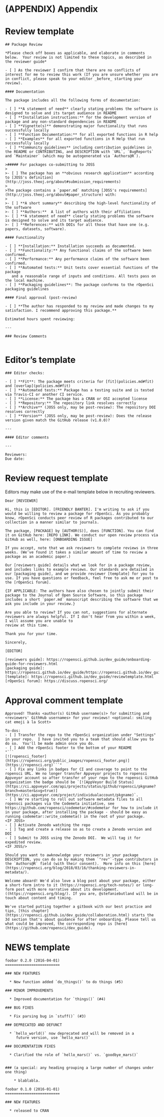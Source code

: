 # (APPENDIX) Appendix {-}

# Review template {#reviewtemplate}

```
## Package Review

*Please check off boxes as applicable, and elaborate in comments below.  Your review is not limited to these topics, as described in the reviewer guide*

- [ ] As the reviewer I confirm that there are no conflicts of interest for me to review this work (If you are unsure whether you are in conflict, please speak to your editor _before_ starting your review).

#### Documentation

The package includes all the following forms of documentation:

- [ ] **A statement of need** clearly stating problems the software is designed to solve and its target audience in README
- [ ] **Installation instructions:** for the development version of package and any non-standard dependencies in README
- [ ] **Vignette(s)** demonstrating major functionality that runs successfully locally
- [ ] **Function Documentation:** for all exported functions in R help
- [ ] **Examples** for all exported functions in R Help that run successfully locally
- [ ] **Community guidelines** including contribution guidelines in the README or CONTRIBUTING, and DESCRIPTION with `URL`, `BugReports` and `Maintainer` (which may be autogenerated via `Authors@R`).

>##### For packages co-submitting to JOSS
>
>- [ ] The package has an **obvious research application** according to [JOSS's definition](http://joss.theoj.org/about#submission_requirements)
>
>The package contains a `paper.md` matching [JOSS's requirements](http://joss.theoj.org/about#paper_structure) with:
>
>- [ ] **A short summary** describing the high-level functionality of the software
>- [ ] **Authors:**  A list of authors with their affiliations
>- [ ] **A statement of need** clearly stating problems the software is designed to solve and its target audience.
>- [ ] **References:** with DOIs for all those that have one (e.g. papers, datasets, software).

#### Functionality

- [ ] **Installation:** Installation succeeds as documented.
- [ ] **Functionality:** Any functional claims of the software been confirmed.
- [ ] **Performance:** Any performance claims of the software been confirmed.
- [ ] **Automated tests:** Unit tests cover essential functions of the package
   and a reasonable range of inputs and conditions. All tests pass on the local machine.
- [ ] **Packaging guidelines**: The package conforms to the rOpenSci packaging guidelines

#### Final approval (post-review)

- [ ] **The author has responded to my review and made changes to my satisfaction. I recommend approving this package.**

Estimated hours spent reviewing: 

---

### Review Comments


```

# Editor's template {#editortemplate}

```
### Editor checks:

- [ ] **Fit**: The package meets criteria for [fit](policies.md#fit) and [overlap](policies.md#fit)
- [ ] **Automated tests:** Package has a testing suite and is tested via Travis-CI or another CI service.
- [ ] **License:** The package has a CRAN or OSI accepted license
- [ ] **Repository:** The repository link resolves correctly
- [ ] **Archive** (JOSS only, may be post-review): The repository DOI resolves correctly
- [ ] **Version** (JOSS only, may be post-review): Does the release version given match the GitHub release (v1.0.0)?

---

#### Editor comments

---

Reviewers:
Due date:
```


# Review request template {#reviewrequesttemplate}

Editors may make use of the e-mail template below in recruiting reviewers.

```
Dear [REVIEWER]

Hi, this is [EDITOR]. [FRIENDLY BANTER]. I'm writing to ask if you would be willing to review a package for rOpenSci. As you probably know, rOpenSci conducts peer review of R packages contributed to our collection in a manner similar to journals.

The package, [PACKAGE] by [AUTHOR(S)], does [FUNCTION]. You can find it on GitHub here: [REPO LINK]. We conduct our open review process via GitHub as well, here: [ONBOARDING ISSUE]

If you accept, note that we ask reviewers to complete reviews in three weeks. (We’ve found it takes a similar amount of time to review a package as an academic paper.) 

Our [reviewers guide] details what we look for in a package review, and includes links to example reviews. Our standards are detailed in our [packaging guide], and we provide reviewer [template] for you to use. If you have questions or feedback, feel free to ask me or post to the [rOpenSci forum].

{IF APPLICABLE: The authors have also chosen to jointly submit their package to the Journal of Open Source Software, so this package includes a short `paper.md` manuscript describing the software that we ask you include in your review.}

Are you able to review? If you can not, suggestions for alternate reviewers are always helpful. If I don't hear from you within a week, I will assume you are unable to
review at this time. 

Thank you for your time.

Sincerely,

[EDITOR]

[reviewers guide]: https://ropensci.github.io/dev_guide/onboarding-guide-for-reviewers.html
[packaging guide]: https://ropensci.github.io/dev_guide/https://ropensci.github.io/dev_guide/building.html
[template]: https://ropensci.github.io/dev_guide/reviewtemplate.html
[rOpenSci forum]: https://discuss.ropensci.org/

```

# Approval comment template {#approvaltemplate}

```
Approved! Thanks <author(s) GitHub username(s)> for submitting and <reviewers' GithHub usernames> for your reviews! <optional: smiling cat emoji à la Scott>

To-dos:
- [ ] Transfer the repo to the rOpenSci organization under "Settings" in your repo.  I have invited you to a team that should allow you to do so.  You'll be made admin once you do.
- [ ] Add the rOpenSci footer to the bottom of your README
"```
[![ropensci_footer](https://ropensci.org/public_images/ropensci_footer.png)](https://ropensci.org)```"
- [ ] Fix any links in badges for CI and coverage to point to the ropensci URL. We no longer transfer Appveyor projects to ropensci Appveyor account so after transfer of your repo to the ropensci GitHub organization the badge should be `[![AppVeyor Build Status](https://ci.appveyor.com/api/projects/status/github/ropensci/pkgname?branch=master&svg=true)](https://ci.appveyor.com/project/individualaccount/pkgname)`.
- [ ] We're starting to roll out software metadata files to all ropensci packages via the Codemeta initiative, see https://github.com/ropensci/codemetar/#codemetar for how to include it in your package, after installing the package - should be easy as running codemetar::write_codemeta() in the root of your package. 
<IF JOSS>
- [ ] Activate Zenodo watching the repo
- [ ] Tag and create a release so as to create a Zenodo version and DOI
- [ ] Submit to JOSS using the Zenodo DOI.  We will tag it for expedited review.
<IF JOSS/>

Should you want to awknowledge your reviewers in your package DESCRIPTION, you can do so by making them `"rev"`-type contributors in the `Authors@R` field (with their consent).  More info on this [here](https://ropensci.org/blog/2018/03/16/thanking-reviewers-in-metadata/).

Welcome aboard! We'd also love a blog post about your package, either a short-form intro to it (https://ropensci.org/tech-notes/) or long-form post with more narrative about its development. ((https://ropensci.org/blog/). If you are, @stefaniebutland will be in touch about content and timing.

We've started putting together a gitbook with our best practice and tips, [this chapter](https://ropensci.github.io/dev_guide/collaboration.html) starts the 3d section that's about guidance for after onboarding. Please tell us what could be improved, the corresponding repo is [here](https://github.com/ropensci/dev_guide).
```

# NEWS template {#newstemplate}

```
foobar 0.2.0 (2016-04-01)
=========================

### NEW FEATURES

  * New function added `do_things()` to do things (#5)

### MINOR IMPROVEMENTS

  * Improved documentation for `things()` (#4)

### BUG FIXES

  * Fix parsing bug in `stuff()` (#3)

### DEPRECATED AND DEFUNCT

  * `hello_world()` now deprecated and will be removed in a
     future version, use `hello_mars()`

### DOCUMENTATION FIXES

  * Clarified the role of `hello_mars()` vs. `goodbye_mars()`


### (a special: any heading grouping a large number of changes under one thing) 

    * blablabla.  

foobar 0.1.0 (2016-01-01)
=========================

### NEW FEATURES

  * released to CRAN
```
